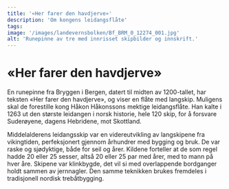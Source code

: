 ```yaml
---
title: '«Her farer den havdjerve»'
description: 'Om kongens leidangsflåte'
tags:
image: '/images/landevernsbolken/Bf_BRM_0_12274_001.jpg'
alt: 'Runepinne av tre med innrisset skipbilder og innskrift.'
---
```



# «Her farer den havdjerve»

<Container stil="initial side">

En runepinne fra Bryggen i Bergen, datert til midten av 1200-tallet, har teksten «Her farer den havdjerve», og viser en flåte med langskip. Muligens skal de forestille kong Håkon Håkonssons mektige leidangsflåte. Han kalte i 1263 ut den største leidangen i norsk historie, hele 120 skip, for å forsvare Suderøyene, dagens Hebridene, mot Skottland. 

Middelalderens leidangsskip var en videreutvikling av langskipene fra vikingtiden, perfeksjonert gjennom århundrer med bygging og bruk. De var raske og sjødyktige, både for seil og årer. Kildene forteller at de som regel hadde 20 eller 25 sesser, altså 20 eller 25 par med årer, med to mann på hver åre. Skipene var klinkbygde, det vil si med overlappende bordganger holdt sammen av jernnagler. Den samme teknikken brukes fremdeles i tradisjonell nordisk trebåtbygging.
 
</Container>

<Figure
    image="/images/landevernsbolken/Bf_BRM_0_12274_001.jpg"
    title="Runepinne fra Bryggen, Bergen. Det er innrisset en krigsflåte på den ene siden, og et skip og innskriften 'Her farer den havdjerve' på den andre. Datert 1248-1332, men mest trolig tidlig i tidsspennet."
    alt="Runepinne av tre med innrisset bilde av en krigsflåte"
    href="https://digitaltmuseum.no/0210114537988/runepinne"
>
</Figure>
